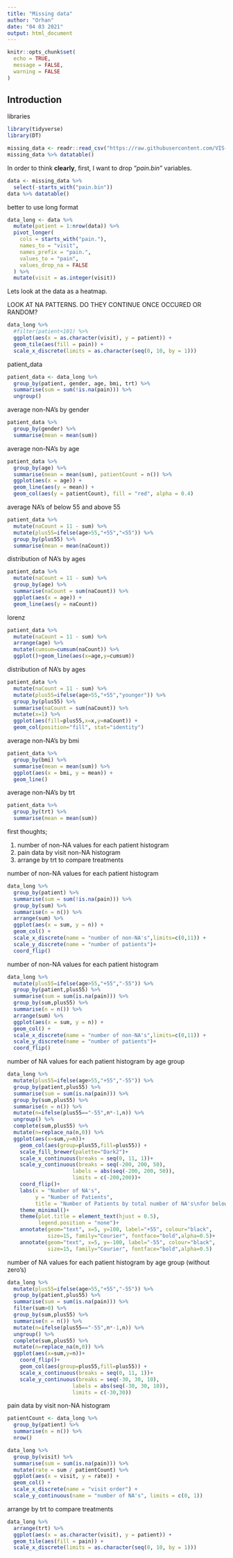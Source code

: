 ```yaml
---
title: "Missing data"
author: "Orhan"
date: "04 03 2021"
output: html_document
---
```


```r
knitr::opts_chunk$set(
  echo = TRUE,
  message = FALSE,
  warning = FALSE
)
```

## Introduction

libraries

```r
library(tidyverse)
library(DT)
```

```r
missing_data <- readr::read_csv("https://raw.githubusercontent.com/VIS-SIG/Wonderful-Wednesdays/master/data/2021/2021-02-10/missing_data.csv")
missing_data %>% datatable()
```

In order to think **clearly**, first, I want to drop "*pain.bin"* variables.

```r
data <- missing_data %>%
  select(-starts_with("pain.bin"))
data %>% datatable()
```

better to use long format

```r
data_long <- data %>%
  mutate(patient = 1:nrow(data)) %>%
  pivot_longer(
    cols = starts_with("pain."),
    names_to = "visit",
    names_prefix = "pain.",
    values_to = "pain",
    values_drop_na = FALSE
  ) %>%
  mutate(visit = as.integer(visit))
```

Lets look at the data as a heatmap.

LOOK AT NA PATTERNS. DO THEY CONTINUE ONCE OCCURED OR RANDOM?

```r
data_long %>% 
  #filter(patient<101) %>% 
  ggplot(aes(x = as.character(visit), y = patient)) +
  geom_tile(aes(fill = pain)) +
  scale_x_discrete(limits = as.character(seq(0, 10, by = 1)))
```

patient_data

```r
patient_data <- data_long %>%
  group_by(patient, gender, age, bmi, trt) %>%
  summarise(sum = sum(!is.na(pain))) %>%
  ungroup()
```

average non-NA's by gender

```r
patient_data %>%
  group_by(gender) %>%
  summarise(mean = mean(sum))
```

average non-NA's by age

```r
patient_data %>%
  group_by(age) %>%
  summarise(mean = mean(sum), patientCount = n()) %>%
  ggplot(aes(x = age)) +
  geom_line(aes(y = mean)) +
  geom_col(aes(y = patientCount), fill = "red", alpha = 0.4)
```

average NA's of below 55 and above 55

```r
patient_data %>%
  mutate(naCount = 11 - sum) %>%
  mutate(plus55=ifelse(age>55,"+55","<55")) %>% 
  group_by(plus55) %>%
  summarise(mean = mean(naCount))
```

distribution of NA's by ages

```r
patient_data %>%
  mutate(naCount = 11 - sum) %>%
  group_by(age) %>%
  summarise(naCount = sum(naCount)) %>%
  ggplot(aes(x = age)) +
  geom_line(aes(y = naCount))
```

lorenz

```r
patient_data %>%
  mutate(naCount = 11 - sum) %>% 
  arrange(age) %>% 
  mutate(cumsum=cumsum(naCount)) %>% 
  ggplot()+geom_line(aes(x=age,y=cumsum))
```

distribution of NA's by ages

```r
patient_data %>%
  mutate(naCount = 11 - sum) %>%
  mutate(plus55=ifelse(age>55,"+55","younger")) %>% 
  group_by(plus55) %>%
  summarise(naCount = sum(naCount)) %>%
  mutate(x=1) %>% 
  ggplot(aes(fill=plus55,x=x,y=naCount)) +
  geom_col(position="fill", stat="identity")
```

average non-NA's by bmi

```r
patient_data %>%
  group_by(bmi) %>%
  summarise(mean = mean(sum)) %>%
  ggplot(aes(x = bmi, y = mean)) +
  geom_line()
```

average non-NA's by trt

```r
patient_data %>%
  group_by(trt) %>%
  summarise(mean = mean(sum))
```

first thoughts;

1.  number of non-NA values for each patient histogram
2.  pain data by visit non-NA histogram
3.  arrange by trt to compare treatments

number of non-NA values for each patient histogram

```r
data_long %>%
  group_by(patient) %>%
  summarise(sum = sum(!is.na(pain))) %>%
  group_by(sum) %>%
  summarise(n = n()) %>%
  arrange(sum) %>%
  ggplot(aes(x = sum, y = n)) +
  geom_col() +
  scale_x_discrete(name = "number of non-NA's",limits=c(0,11)) +
  scale_y_discrete(name = "number of patients")+
  coord_flip()
```

number of non-NA values for each patient histogram

```r
data_long %>%
  mutate(plus55=ifelse(age>55,"+55","-55")) %>% 
  group_by(patient,plus55) %>%
  summarise(sum = sum(is.na(pain))) %>%
  group_by(sum,plus55) %>%
  summarise(n = n()) %>%
  arrange(sum) %>%
  ggplot(aes(x = sum, y = n)) +
  geom_col() +
  scale_x_discrete(name = "number of non-NA's",limits=c(0,11)) +
  scale_y_discrete(name = "number of patients")+
  coord_flip()
```

number of NA values for each patient histogram by age group

```r
data_long %>%
  mutate(plus55=ifelse(age>55,"+55","-55")) %>% 
  group_by(patient,plus55) %>%
  summarise(sum = sum(is.na(pain))) %>%
  group_by(sum,plus55) %>%
  summarise(n = n()) %>% 
  mutate(n=ifelse(plus55=="-55",n*-1,n)) %>% 
  ungroup() %>% 
  complete(sum,plus55) %>% 
  mutate(n=replace_na(n,0)) %>% 
  ggplot(aes(x=sum,y=n))+
    geom_col(aes(group=plus55,fill=plus55)) + 
    scale_fill_brewer(palette="Dark2")+
    scale_x_continuous(breaks = seq(0, 11, 1))+
    scale_y_continuous(breaks = seq(-200, 200, 50), 
                     labels = abs(seq(-200, 200, 50)),
                     limits = c(-200,200))+
    coord_flip()+
    labs(x = "Number of NA's", 
         y = "Number of Patients", 
         title = "Number of Patients by total number of NA's\nfor below 55 and above 55 age groups")+ 
    theme_minimal()+
    theme(plot.title = element_text(hjust = 0.5),
          legend.position = "none")+
    annotate(geom="text", x=5, y=100, label="+55", colour="black",
             size=15, family="Courier", fontface="bold",alpha=0.5)+
    annotate(geom="text", x=5, y=-100, label="-55", colour="black",
             size=15, family="Courier", fontface="bold",alpha=0.5)
```

number of NA values for each patient histogram by age group (without zero's)

```r
data_long %>%
  mutate(plus55=ifelse(age>55,"+55","-55")) %>% 
  group_by(patient,plus55) %>%
  summarise(sum = sum(is.na(pain))) %>%
  filter(sum>0) %>% 
  group_by(sum,plus55) %>%
  summarise(n = n()) %>% 
  mutate(n=ifelse(plus55=="-55",n*-1,n)) %>% 
  ungroup() %>% 
  complete(sum,plus55) %>% 
  mutate(n=replace_na(n,0)) %>% 
  ggplot(aes(x=sum,y=n))+
    coord_flip()+
    geom_col(aes(group=plus55,fill=plus55)) + 
    scale_x_continuous(breaks = seq(0, 11, 1))+
    scale_y_continuous(breaks = seq(-30, 30, 10), 
                     labels = abs(seq(-30, 30, 10)),
                     limits = c(-30,30))
```

pain data by visit non-NA histogram

```r
patientCount <- data_long %>%
  group_by(patient) %>%
  summarise(n = n()) %>%
  nrow()

data_long %>%
  group_by(visit) %>%
  summarise(sum = sum(is.na(pain))) %>%
  mutate(rate = sum / patientCount) %>%
  ggplot(aes(x = visit, y = rate)) +
  geom_col() +
  scale_x_discrete(name = "visit order") +
  scale_y_continuous(name = "number of NA's", limits = c(0, 1))
```

arrange by trt to compare treatments

```r
data_long %>%
  arrange(trt) %>%
  ggplot(aes(x = as.character(visit), y = patient)) +
  geom_tile(aes(fill = pain)) +
  scale_x_discrete(limits = as.character(seq(0, 10, by = 1)))
```
